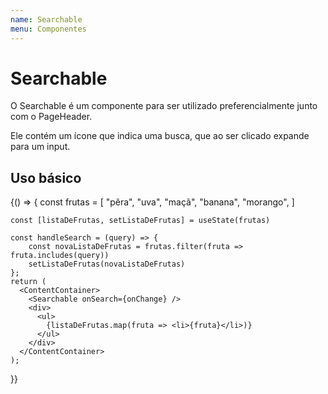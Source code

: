 ```yaml
---
name: Searchable
menu: Componentes
---
```



# Searchable

O Searchable é um componente para ser utilizado preferencialmente junto com o PageHeader.

Ele contém um ícone que indica uma busca, que ao ser clicado expande para um input.

<Props of={Searchable} />

## Uso básico

<Playground>
  {() => {
    const frutas = [
      "pêra",
      "uva",
      "maçã",
      "banana",
      "morango",
    ]

    const [listaDeFrutas, setListaDeFrutas] = useState(frutas)

    const handleSearch = (query) => {
        const novaListaDeFrutas = frutas.filter(fruta => fruta.includes(query))
        setListaDeFrutas(novaListaDeFrutas)
    };
    return (
      <ContentContainer>
        <Searchable onSearch={onChange} />
        <div>
          <ul>
            {listaDeFrutas.map(fruta => <li>{fruta}</li>)}
          </ul>
        </div>
      </ContentContainer>
    );
  }}
</Playground>
